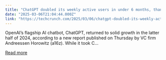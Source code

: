 ```yaml
---
title: "ChatGPT doubled its weekly active users in under 6 months, thanks to new releases"
date: "2025-03-06T21:04:44.000Z"
link: "https://techcrunch.com/2025/03/06/chatgpt-doubled-its-weekly-active-users-in-under-6-months-thanks-to-new-releases/"
---
```


OpenAI&#8217;s flagship AI chatbot, ChatGPT, returned to solid growth in the latter half of 2024, according to a new report published on Thursday by VC firm Andreessen Horowitz (a16z). While it took C...

[Read more](https://techcrunch.com/2025/03/06/chatgpt-doubled-its-weekly-active-users-in-under-6-months-thanks-to-new-releases/)
